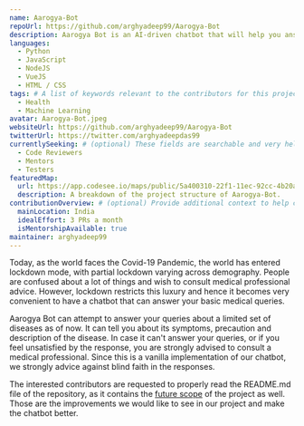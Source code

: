 ```yaml
---
name: Aarogya-Bot
repoUrl: https://github.com/arghyadeep99/Aarogya-Bot
description: Aarogya Bot is an AI-driven chatbot that will help you answer your basic medical queries, amidst the Covid-19 pandemic, where moving out to consult a doctor isn't a luxury anymore. The chatbot can respond to your medical queries only to the best of its knowledge graph base.
languages:
  - Python
  - JavaScript
  - NodeJS
  - VueJS
  - HTML / CSS
tags: # A list of keywords relevant to the contributors for this project
  - Health
  - Machine Learning
avatar: Aarogya-Bot.jpeg
websiteUrl: https://github.com/arghyadeep99/Aarogya-Bot
twitterUrl: https://twitter.com/arghyadeepdas99
currentlySeeking: # (optional) These fields are searchable and very helpful for contributors to match well with your project
  - Code Reviewers
  - Mentors
  - Testers
featuredMap:
  url: https://app.codesee.io/maps/public/5a400310-22f1-11ec-92cc-4b20a07d58d9
  description: A breakdown of the project structure of Aarogya-Bot.
contributionOverview: # (optional) Provide additional context to help contributors match well with your project
  mainLocation: India
  idealEffort: 3 PRs a month
  isMentorshipAvailable: true
maintainer: arghyadeep99
---
```


<Overview>

Today, as the world faces the Covid-19 Pandemic, the world has entered lockdown mode, with partial lockdown varying across demography. People are confused about a lot of things and wish to consult medical professional advice. However, lockdown restricts this luxury and hence it becomes very convenient to have a chatbot that can answer your basic medical queries.

Aarogya Bot can attempt to answer your queries about a limited set of diseases as of now. It can tell you about its symptoms, precaution and description of the disease. In case it can't answer your queries, or if you feel unsatisfied by the response, you are strongly advised to consult a medical professional. Since this is a vanilla implementation of our chatbot, we strongly advice against blind faith in the responses.

</Overview>

<Contributing>

The interested contributors are requested to properly read the README.md file of the repository, as it contains the [future scope](https://github.com/arghyadeep99/Aarogya-Bot#future-scope-of-this-project) of the project as well. Those are the improvements we would like to see in our project and make the chatbot better.

</Contributing>
